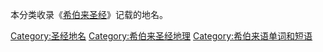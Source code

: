 本分类收录《[[希伯来圣经|希伯来圣经]]》记载的地名。
{{Commonscat|Biblical maps}}

[[Category:圣经地名|Category:圣经地名]]
[[Category:希伯来圣经地理|Category:希伯来圣经地理]]
[[Category:希伯来语单词和短语|Category:希伯来语单词和短语]]